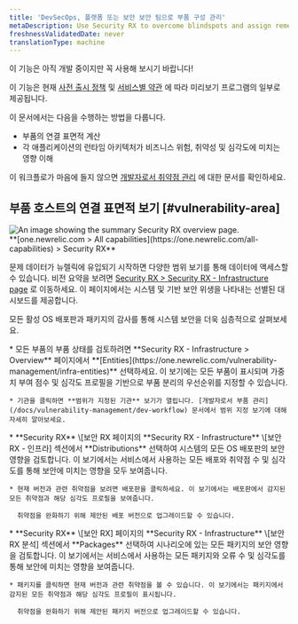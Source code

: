 ```yaml
---
title: 'DevSecOps, 플랫폼 또는 보안 보안 팀으로 부품 구성 관리'
metaDescription: Use Security RX to overcome blindspots and assign remediation to developers as a security team.
freshnessValidatedDate: never
translationType: machine
---
```


<Callout variant="preview" title="시큐리티 RX를 만나보세요 - 버전">
  이 기능은 아직 개발 중이지만 꼭 사용해 보시기 바랍니다!

  이 기능은 현재 [사전 출시 정책](/docs/licenses/license-information/referenced-policies/new-relic-pre-release-policy) 및 [서비스별 약관](https://newrelic.com/termsandconditions/service-specific) 에 따라 미리보기 프로그램의 일부로 제공됩니다.
</Callout>

이 문서에서는 다음을 수행하는 방법을 다룹니다.

* 부품의 연결 표면적 계산
* 각 애플리케이션의 런타임 아키텍처가 비즈니스 위험, 취약성 및 심각도에 미치는 영향 이해

이 워크플로가 마음에 들지 않으면 [개발자로서 취약점 관리](/docs/vulnerability-management/dev-workflow) 에 대한 문서를 확인하세요.

## 부품 호스트의 연결 표면적 보기 [#vulnerability-area]

<img title="Security RX overview" alt="An image showing the summary Security RX overview page." src="/images/security_screenshot-infra.webp" />

<figcaption>
  <DNT>
    **[one.newrelic.com &gt; All capabilities](https://one.newrelic.com/all-capabilities) &gt; Security RX**
  </DNT>
</figcaption>

문제 데이터가 뉴렐릭에 유입되기 시작하면 다양한 범위 보기를 통해 데이터에 액세스할 수 있습니다. 비전 요약을 보려면 [Security RX &gt; Security RX - Infrastructure page](https://one.newrelic.com/vulnerability-management/infra-summary) 로 이동하세요. 이 페이지에서는 시스템 및 기반 보안 위생을 나타내는 선별된 대시보드를 제공합니다.

모든 활성 OS 배포판과 패키지의 감사를 통해 시스템 보안을 더욱 심층적으로 살펴보세요.

<CollapserGroup>
  <Collapser className="freq-link" id="entity" title="모든 엔티티에 대한 취약성 관리">
    * 모든 부품의 부품 상태를 검토하려면 **Security RX - Infrastructure &gt; Overview** 페이지에서 <DNT>**[Entities](https://one.newrelic.com/vulnerability-management/infra-entities)**</DNT> 선택하세요. 이 보기에는 모든 부품이 표시되며 가중치 부여 점수 및 심각도 프로필을 기반으로 부품 분리의 우선순위를 지정할 수 있습니다.

    * 기관을 클릭하면 **범위가 지정된 기관** 보기가 열립니다. [개발자로서 부품 관리](/docs/vulnerability-management/dev-workflow) 문서에서 범위 지정 보기에 대해 자세히 알아보세요.
  </Collapser>

  <Collapser className="freq-link" id="library" title="모든 OS 배포판의 취약점을 관리하세요">
    * **Security RX** \[보안 RX 페이지의 **Security RX - Infrastructure** \[보안 RX - 인프라] 섹션에서 <DNT>**Distributions**</DNT> 선택하여 시스템의 모든 OS 배포판의 보안 영향을 검토합니다. 이 보기에서는 서비스에서 사용하는 모든 배포와 취약점 수 및 심각도를 통해 보안에 미치는 영향을 모두 보여줍니다.

    * 현재 버전과 관련 취약점을 보려면 배포판을 클릭하세요. 이 보기에서는 배포판에서 감지된 모든 취약점과 해당 심각도 프로필을 보여줍니다.

      취약점을 완화하기 위해 제안된 배포 버전으로 업그레이드할 수 있습니다.
  </Collapser>

  <Collapser className="freq-link" id="library" title="모든 패키지의 취약점을 관리합니다.">
    * **Security RX** \[보안 RX] 페이지의 **Security RX - Infrastructure** \[보안 RX 분석] 섹션에서 <DNT>**Packages**</DNT> 선택하여 시나리오에 있는 모든 패키지의 보안 영향을 검토합니다. 이 보기에서는 서비스에서 사용하는 모든 패키지와 오류 수 및 심각도를 통해 보안에 미치는 영향을 보여줍니다.

    * 패키지를 클릭하면 현재 버전과 관련 취약점을 볼 수 있습니다. 이 보기에서는 패키지에서 감지된 모든 취약점과 해당 심각도 프로필이 표시됩니다.

      취약점을 완화하기 위해 제안된 패키지 버전으로 업그레이드할 수 있습니다.
  </Collapser>
</CollapserGroup>